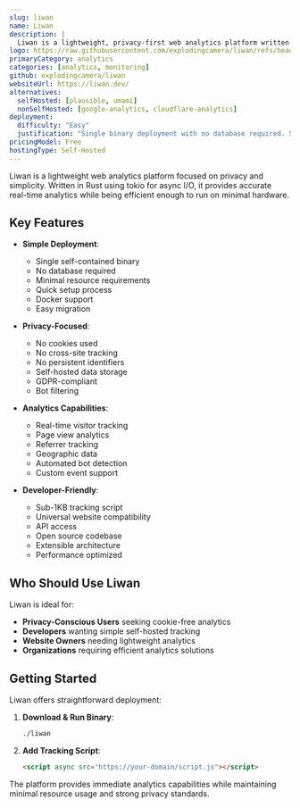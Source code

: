 ```yaml
---
slug: liwan
name: Liwan
description: |
  Liwan is a lightweight, privacy-first web analytics platform written in Rust. It provides accurate real-time analytics with a single self-contained binary and no database requirements.
logo: https://raw.githubusercontent.com/explodingcamera/liwan/refs/heads/main/web/public/favicon.ico
primaryCategory: analytics
categories: [analytics, monitoring]
github: explodingcamera/liwan
websiteUrl: https://liwan.dev/
alternatives:
  selfHosted: [plausible, umami]
  nonSelfHosted: [google-analytics, cloudflare-analytics]
deployment:
  difficulty: "Easy"
  justification: "Single binary deployment with no database required. Simple tracking script integration."
pricingModel: Free
hostingType: Self-Hosted
---
```


Liwan is a lightweight web analytics platform focused on privacy and simplicity.
Written in Rust using tokio for async I/O, it provides accurate real-time analytics
while being efficient enough to run on minimal hardware.

## Key Features

- **Simple Deployment**:

  - Single self-contained binary
  - No database required
  - Minimal resource requirements
  - Quick setup process
  - Docker support
  - Easy migration

- **Privacy-Focused**:

  - No cookies used
  - No cross-site tracking
  - No persistent identifiers
  - Self-hosted data storage
  - GDPR-compliant
  - Bot filtering

- **Analytics Capabilities**:

  - Real-time visitor tracking
  - Page view analytics
  - Referrer tracking
  - Geographic data
  - Automated bot detection
  - Custom event support

- **Developer-Friendly**:
  - Sub-1KB tracking script
  - Universal website compatibility
  - API access
  - Open source codebase
  - Extensible architecture
  - Performance optimized

## Who Should Use Liwan

Liwan is ideal for:

- **Privacy-Conscious Users** seeking cookie-free analytics
- **Developers** wanting simple self-hosted tracking
- **Website Owners** needing lightweight analytics
- **Organizations** requiring efficient analytics solutions

## Getting Started

Liwan offers straightforward deployment:

1. **Download & Run Binary**:

   ```bash
   ./liwan
   ```

2. **Add Tracking Script**:
   ```html
   <script async src="https://your-domain/script.js"></script>
   ```

The platform provides immediate analytics capabilities while maintaining minimal
resource usage and strong privacy standards.

